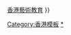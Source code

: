 {{Navbox
|state = {{{state<includeonly>|collapsed</includeonly>}}}
|name = 香港藝術
|title = 香港藝術
|style = text-align:left;
|groupstyle = text-align:center;
|bodyclass = hlist

|group1 = 藝術集中地
|list1 = 
{{Navbox|child
  |group1 = [[民政事務局]]
  |list1 = 
  {{Navbox|child
    |group1 = [[康樂及文化事務署]]
    |list1 = 
    {{Navbox|child
      |group1 = 
      |list1 = 
* [[香港藝術館]]
* [[香港大會堂]]
      |list2 = 
      {{Navbox|child
        |group1 = [[藝術推廣辦事處]]
        |list1 = 
* [[油街實現]]
** [[油街]]
* [[香港視覺藝術中心]] 
      }}
    }}
  }}
  |group2 = [[發展局]]
  |list2 =
* [[牛棚藝術村]]
  
  |group3 = [[香港藝術中心]]
  |list3 =
* [[賽馬會創意藝術中心]]
  
  |group4 = [[亞洲協會]]
  |list4 =
* [[亞洲協會香港中心]]
  
  |group5 = 亞洲藝術文獻庫
  |list5 =
* [[亞洲藝術文獻庫]]
  
  |group6 = 藝術工作室
  |list6 =
* [[火炭藝術工作室]]
* [[火炭|火炭工業區]]
* [[觀塘藝術工作室]]
** [[觀塘商貿區]]
* [[富德樓]]
* [[柴灣工業區]]
* [[黃竹坑工業區]]

  |group7 = 商場
  |list7 = 
* [[K11 (香港)|K11]]
* [[K11 MUSEA]]
* 海港城．美術館
** [[海港城]]

  |group8 = ''未來的建設或計劃''
  |list8 = 
* ''[[西九文化區]]''
}}

|group2 = 公營機構
|list2 = 
* [[香港藝術發展局]]
* [[西九文化區管理局]]

|group3 = 民辦機構
|list3 = 
* 香港文化藝術發展中心
* [[K11藝術基金會]]

|group4 = 藝術節／藝術展
|list4 = 
* [[香港藝術節]]
* [[香港藝術雙年展]]
* [[香港藝穗民化節]]
* 巴塞爾藝術博覽會（Art Basel）
* [[嶺南大學 (香港)|嶺南大學]]藝術節
* [[香港城市大學|城市大學]]藝術節
* 香港視覺藝術教育節
* 火炭藝術工作室開放計劃

|group5 = 造型藝術
|list5 = 
* [[國殤之柱]]
* 香港民主女神像
** [[香港民主女神像 (六四事件)|六四事件]]
** [[香港民主女神像 (反修例運動)|反修例運動]]

|group6 = 藝術徑／藝術品
|list6 = 
* [[逸東邨|東涌藝術徑]]
* [[觀塘海濱花園]]
* [[觀塘商貿區藝術走廊]]
* [[梳士巴利花園藝術廣場]]
* [[星光大道 (香港)|星光大道]]
* [[港鐵車站藝術品列表|港鐵·藝術]]

|below = 參見：[[香港博物館列表]]{{.w}}[[Template:香港藝術教育|香港藝術教育]]
}}
<noinclude>
{{collapsible option}}
[[Category:香港模板]]
[[Category:香港藝術|*]]
</noinclude>